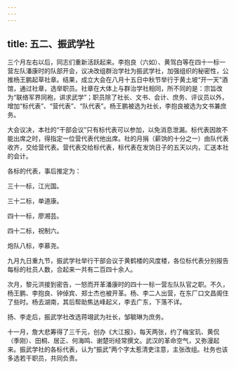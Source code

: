 ```yaml
---
---
---
```

title: 五二、振武学社
---



三个月左右以后，同志们重新活跃起来。李抱良（六如）、黄驾白等在四十一标一营左队潘康时的队部开会，议决改组群治学社为振武学社，加强组织的秘密性，公推杨王鹏起草社章。结果，成立大会在八月十五日中秋节举行于黄土坡“开一天”酒馆，通过社章，选举职员。社章在大体上与群治学社相同，所不同的是：宗旨改为“联络军界同袍，讲求武学”；职员除了社长、文书、会计、庶务、评议员以外，增加“标代表”、“营代表”、“队代表”。杨王鹏被选为社长，李抱良被选为文书兼庶务。

大会议决，本社的“干部会议”只有标代表可以参加，以免消息泄漏。标代表因故不能出席之时，得指定一位营代表代他出席。社的月捐（薪饷的十分之一）由队代表收齐，交给营代表。营代表交给标代表，标代表在发饷日子的五天以内，汇送本社的会计。

各标的代表，事后推定为：

三十一标，江光国。

三十二标，单道康。

四十一标，廖湘芸。

四十二标，祝制六。

炮队八标，李慕尧。

九月九日重九节，振武学社举行干部会议于黄鹤楼的风度楼，各位标代表分别报告每标的社员人数，合起来一共有二百四十余人。

次月，黎元洪接到密告，一怒而开革潘康时的四十一标一营左队队官之职。不久，杨王鹏、李抱良、钟倬宾、郑士杰也被开革。杨、李二人出营，在东厂口文昌阁住了些时。杨去湖南，其后帮助焦达峰起义，李去广东，下落不详。

扬、李走后，振武学社改选蒋翊武为社长，邹毓琳为庶务。

十一月，詹大悲筹得了三千元，创办《大江报》，每天两张，约了梅宝玑、黄侃（季刚）、田桐、居正、何海鸣、谢楚珩经常撰文。武汉的革命空气，又弥漫起来。振武学社的各标代表，认为“振武”两个字太惹清吏注意，主张改组。社务也该多选若干职员，共同负责。